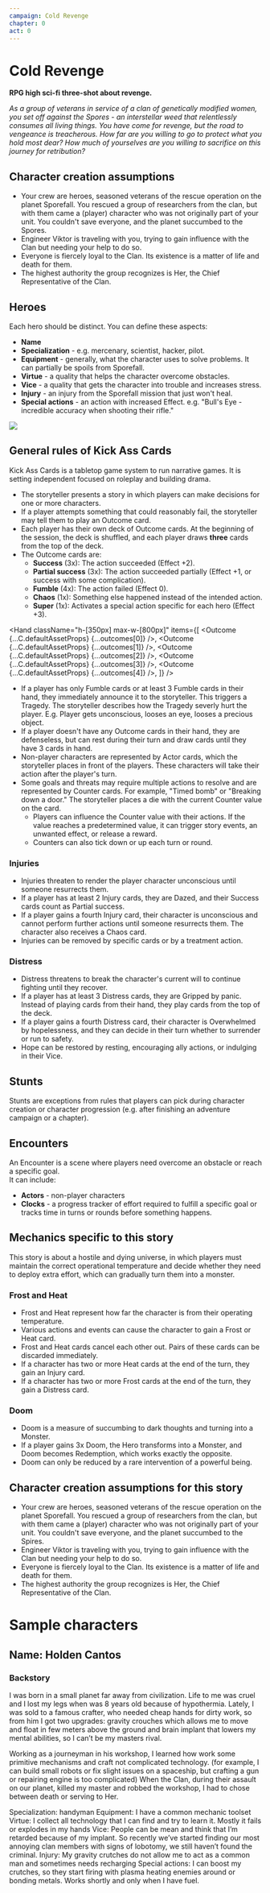 ```yaml
---
campaign: Cold Revenge
chapter: 0
act: 0
---
```



# Cold Revenge

<Heading imageUri="/LP/ScrattCZ_a_squad_of_sci-fi_heroes_heat_death_of_the_universe_hy_472c154b-c146-4e49-b43f-78288b4d7018.png" />

**RPG high sci-fi three-shot about revenge.**

_As a group of veterans in service of a clan of genetically modified women, you set off against the Spores - an interstellar weed that relentlessly consumes all living things. You have come for revenge, but the road to vengeance is treacherous. How far are you willing to go to protect what you hold most dear? How much of yourselves are you willing to sacrifice on this journey for retribution?_

## Character creation assumptions

-   Your crew are heroes, seasoned veterans of the rescue operation on the planet Sporefall. You rescued a group of researchers from the clan, but with them came a (player) character who was not originally part of your unit. You couldn't save everyone, and the planet succumbed to the Spores.
-   Engineer Viktor is traveling with you, trying to gain influence with the Clan but needing your help to do so.
-   Everyone is fiercely loyal to the Clan. Its existence is a matter of life and death for them.
-   The highest authority the group recognizes is Her, the Chief Representative of the Clan.

## Heroes

Each hero should be distinct. You can define these aspects:

-   **Name**
-   **Specialization** - e.g. mercenary, scientist, hacker, pilot.
-   **Equipment** - generally, what the character uses to solve problems. It can partially be spoils from Sporefall.
-   **Virtue** - a quality that helps the character overcome obstacles.
-   **Vice** - a quality that gets the character into trouble and increases stress.
-   **Injury** - an injury from the Sporefall mission that just won't heal.
-   **Special actions** - an action with increased Effect. e.g. "Bull's Eye - incredible accuracy when shooting their rifle."

![](/LP/WarTourist_cyberpunk_balcony_gun_fight_syd_mead_c93441f4-81c0-4215-bf7a-d9c0cd652f0d.png)

## General rules of Kick Ass Cards

Kick Ass Cards is a tabletop game system to run narrative games. It is setting independent focused on roleplay and building drama.

-   The storyteller presents a story in which players can make decisions for one or more characters.
-   If a player attempts something that could reasonably fail, the storyteller may tell them to play an Outcome card.
-   Each player has their own deck of Outcome cards. At the beginning of the session, the deck is shuffled, and each player draws **three** cards from the top of the deck.
-   The Outcome cards are:
    -   **Success** (3x): The action succeeded (Effect +2).
    -   **Partial success** (3x): The action succeeded partially (Effect +1, or success with some complication).
    -   **Fumble** (4x): The action failed (Effect 0).
    -   **Chaos** (1x): Something else happened instead of the intended action.
    -   **Super** (1x): Activates a special action specific for each hero (Effect +3).


<Hand
    className="h-[350px] max-w-[800px]"
    items={[
        <Outcome {...C.defaultAssetProps} {...outcomes[0]} />,
        <Outcome {...C.defaultAssetProps} {...outcomes[1]} />,
        <Outcome {...C.defaultAssetProps} {...outcomes[2]} />,
        <Outcome {...C.defaultAssetProps} {...outcomes[3]} />,
        <Outcome {...C.defaultAssetProps} {...outcomes[4]} />,
    ]}
/>


-   If a player has only Fumble cards or at least 3 Fumble cards in their hand, they immediately announce it to the storyteller. This triggers a Tragedy. The storyteller describes how the Tragedy severly hurt the player. E.g. Player gets unconscious, looses an eye, looses a precious object.
-   If a player doesn't have any Outcome cards in their hand, they are defenseless, but can rest during their turn and draw cards until they have 3 cards in hand.
-   Non-player characters are represented by Actor cards, which the storyteller places in front of the players. These characters will take their action after the player's turn.
-   Some goals and threats may require multiple actions to resolve and are represented by Counter cards. For example, "Timed bomb" or "Breaking down a door." The storyteller places a die with the current Counter value on the card.
    -   Players can influence the Counter value with their actions. If the value reaches a predetermined value, it can trigger story events, an unwanted effect, or release a reward.
    -   Counters can also tick down or up each turn or round.

### Injuries

-   Injuries threaten to render the player character unconscious until someone resurrects them.
-   If a player has at least 2 Injury cards, they are Dazed, and their Success cards count as Partial success.
-   If a player gains a fourth Injury card, their character is unconscious and cannot perform further actions until someone resurrects them. The character also receives a Chaos card.
-   Injuries can be removed by specific cards or by a treatment action.

<List>
    <Effect {...C.defaultEffectProps} {...effects[0]} className={C.defaultEffectProps.className + " not-prose card-up card"} broadcastProps={{ hideControls: true }} />
    <Effect {...C.defaultEffectProps} {...effects[2]} className={C.defaultEffectProps.className + " not-prose card-up card"} broadcastProps={{ hideControls: true }} />
    <Effect {...C.defaultEffectProps} {...effects[3]} className={C.defaultEffectProps.className + " not-prose card-up card"} broadcastProps={{ hideControls: true }} />
</List>

### Distress

-   Distress threatens to break the character's current will to continue fighting until they recover.
-   If a player has at least 3 Distress cards, they are Gripped by panic. Instead of playing cards from their hand, they play cards from the top of the deck.
-   If a player gains a fourth Distress card, their character is Overwhelmed by hopelessness, and they can decide in their turn whether to surrender or run to safety.
-   Hope can be restored by resting, encouraging ally actions, or indulging in their Vice.

<List>
    <Effect {...C.defaultEffectProps} {...effects[1]} className={C.defaultEffectProps.className + " not-prose card-up card"} broadcastProps={{ hideControls: true }} />
    <Effect {...C.defaultEffectProps} {...effects[4]} className={C.defaultEffectProps.className + " not-prose card-up card"} broadcastProps={{ hideControls: true }} />
    <Effect {...C.defaultEffectProps} {...effects[5]} className={C.defaultEffectProps.className + " not-prose card-up card"} broadcastProps={{ hideControls: true }} />
</List>

## Stunts

Stunts are exceptions from rules that players can pick during character creation or character progression (e.g. after finishing an adventure campaign or a chapter).

## Encounters

An Encounter is a scene where players need overcome an obstacle or reach a specific goal.  
It can include:

-   **Actors** - non-player characters
-   **Clocks** - a progress tracker of effort required to fulfill a specific goal or tracks time in turns or rounds before something happens.

## Mechanics specific to this story

This story is about a hostile and dying universe, in which players must maintain the correct operational temperature and decide whether they need to deploy extra effort, which can gradually turn them into a monster.

### Frost and Heat

-   Frost and Heat represent how far the character is from their operating temperature.
-   Various actions and events can cause the character to gain a Frost or Heat card.
-   Frost and Heat cards cancel each other out. Pairs of these cards can be discarded immediately.
-   If a character has two or more Heat cards at the end of the turn, they gain an Injury card.
-   If a character has two or more Frost cards at the end of the turn, they gain a Distress card.

<List>
    <Effect {...C.defaultEffectProps} {...effects[9]} className="not-prose card-up card" broadcastProps={{ hideControls: true }} />
    <Effect {...C.defaultEffectProps} {...effects[10]} className="not-prose card-up card" broadcastProps={{ hideControls: true }} />
</List>

### Doom

-   Doom is a measure of succumbing to dark thoughts and turning into a Monster.
-   If a player gains 3x Doom, the Hero transforms into a Monster, and Doom becomes Redemption, which works exactly the opposite.
-   Doom can only be reduced by a rare intervention of a powerful being.

## Character creation assumptions for this story

-   Your crew are heroes, seasoned veterans of the rescue operation on the planet Sporefall. You rescued a group of researchers from the clan, but with them came a (player) character who was not originally part of your unit. You couldn't save everyone, and the planet succumbed to the Spires.
-   Engineer Viktor is traveling with you, trying to gain influence with the Clan but needing your help to do so.
-   Everyone is fiercely loyal to the Clan. Its existence is a matter of life and death for them.
-   The highest authority the group recognizes is Her, the Chief Representative of the Clan.

<List>
    <Effect {...effects[13]} className="not-prose card-up card" broadcastProps={{ hideControls: true }} />
</List>

# Sample characters

## Name: Holden Cantos

### Backstory
I was born in a small planet far away from civilization. Life to me was cruel and I lost my legs when was 8 years old because of hypothermia. Lately, I was sold to a famous crafter, who needed cheap hands for dirty work, so from him I got two upgrades: gravity crouches which allows me to move and float in few meters above the ground and brain implant that lowers my mental abilities, so I can’t be my masters rival.

Working as a journeyman in his workshop, I learned how work some primitive mechanisms and craft not complicated technology. (for example, I can build small robots or fix slight issues on a spaceship, but crafting a gun or repairing engine is too complicated)
When the Clan, during their assault on our planet, killed my master and robbed the workshop, I had to chose between death or serving to Her.

Specialization:  handyman
Equipment: I have a common mechanic toolset
Virtue: I collect all technology that I can find and try to learn it. Mostly it fails or explodes in my hands
Vice: People can be mean and think that I’m retarded because of my implant. So recently we’ve started finding our most annoying clan members with signs of lobotomy, we still haven’t found the criminal.
Injury: My gravity crutches do not allow me to act as a common man and sometimes needs recharging
Special actions: I can boost my crutches, so they start firing with plasma heating enemies around or bonding metals. Works shortly and only when I have fuel.

<List>
    <Actor
        {...C.defaultActorProps}
        name="Amara"
        notes="Uses her ankh to control drones for reconnaissance and attack"
        occupation="Mercenary"
        size="Bridge"
        threat="Attacks with a laser sun gun"
        toughness={4}
        currentToughness={4}
        imageUri="/LP/characters/amara.png"
    />
    <Actor
        {...C.defaultActorProps}
        name="Holden Cantos"
        occupation="Handyman"
        size="Bridge"
        threat="Boosts turbine to burn stuff and melt metal"
        notes="Builds drones for recon and attack"
        toughness="4"
        currentToughness="4"
        imagePosition="top"
        imageUri="/LP/characters/holden.png"
    />
</List>